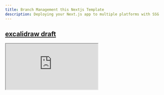```yaml
---
title: Branch Management this Nextjs Template
description: Deploying your Next.js app to multiple platforms with SSG support.
---
```



## [excalidraw draft](https://excalidraw.com/#json=NKZ0N5a1KcWXgDpuoJN-i,JHrvdwJoxs8AaPHguZsoBQ)

<iframe
  src="https://excalidraw.com/#json=NKZ0N5a1KcWXgDpuoJN-i,JHrvdwJoxs8AaPHguZsoBQ"
  className="w-full h-[500px] mt-4"
/>


## main branch

`main` for the basic functionalities of the website, and share reusable code cross projects derived from this template.

Furthermore, this branch is used for synchronizing the design system with [shadcn-ui](https://ui.shadcn.com).


## dynamic-config branch

`dynamic-config` is for the dynamic configuration, especially for routes and metadata.
For example, I will use doc page to display the blog post, the route should not be named as `/docs/[slug]`,
 but `/blogs/[slug]` instead for clarity.
